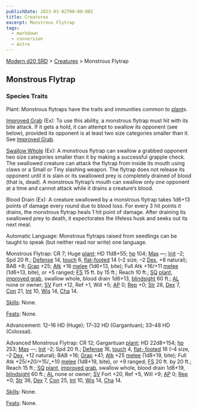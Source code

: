 ```yaml
---
publishDate: 2023-01-02T00:00:00Z
title: Creatures
excerpt: Monstrous Flytrap
tags:
  - markdown
  - conversion
  - Astro
---
```


[Modern d20 SRD](/#modernD20) > [Creatures](modern-d20-srd-creatures-index) > Monstrous Flytrap

## Monstrous Flytrap

### Species Traits

Plant: Monstrous flytraps have the traits and immunities common to
[plant](modern-d20-srd-creature-types-plant)s.

[Improved Grab](modern-d20-srd-special-abilities-improved-grab) (Ex): To use
this ability, a monstrous flytrap must hit with its bite attack. If it gets a
hold, it can attempt to swallow its opponent (see below), provided its
opponent is at least two size categories smaller than it. See [Improved Grab](modern-d20-srd-special-abilities-improved-grab).

[Swallow Whole](modern-d20-srd-special-abilities-swallow-whole) (Ex): A
monstrous flytrap can swallow a grabbed opponent two size categories smaller
than it by making a successful grapple check. The swallowed creature can
attack the flytrap from inside its mouth using claws or a Small or Tiny
slashing weapon. The flytrap does not release its opponent until it is slain
or its swallowed prey is completely drained of blood (that is, dead). A
monstrous flytrap’s mouth can swallow only one opponent at a time and cannot
attack while it drains a creature’s blood.

Blood Drain (Ex): A creature swallowed by a monstrous flytrap takes 1d6+13
points of damage every round due to blood loss. For every 3 hit points it
drains, the monstrous flytrap heals 1 hit point of damage. After draining its
swallowed prey to death, it expectorates the lifeless husk and seeks out its
next meal.

Automatic Language: Monstrous flytraps raised from seedlings can be taught to
speak (but neither read nor write) one language.

Monstrous Flytrap: CR 7; Huge [plant](modern-d20-srd-creature-types-plant); HD
11d8+55; [hp](modern-d20-srd-combat-hit-points) 104; [Mas](modern-d20-srd-creatures-creature-overview) —; [Init](modern-d20-srd-combat-initiative) –2;
Spd 20 ft.; [Defense](modern-d20-srd-combat-defense) 14,
[touch](modern-d20-srd-combat-attack-actions) 6, [flat-footed](modern-d20-srd-combat-surprise) 14 (–2 size, –2 [Dex](modern-d20-srd-basics-ability-scores),
+8 natural); BAB +8; [Grap](modern-d20-srd-combat-grapple) +25;
[Atk](modern-d20-srd-combat-attack-roll) +16 [melee](modern-d20-srd-combat-attack-roll) (1d6+13, bite); Full Atk +16/+11 [melee](modern-d20-srd-combat-attack-roll) (1d6+13, bite), or +5 ranged; [FS](modern-d20-srd-creatures-creature-overview) 15 ft. by 15 ft.; Reach 10 ft.; [SQ](modern-d20-srd-creatures-creature-overview) [plant](modern-d20-srd-creature-types-plant),
[improved grab](modern-d20-srd-special-abilities-improved-grab), swallow
whole, blood drain 1d6+13, [blindsight](modern-d20-srd-special-abilities-blindsight) 60 ft.; [AL](modern-d20-srd-basics-allegiances) none or owner;
[SV](modern-d20-srd-basics-saving-throws) Fort +12, Ref +1, Will +5;
[AP](modern-d20-srd-creatures-creature-overview) 0; [Rep](modern-d20-srd-creatures-creature-overview) +0; [Str](modern-d20-srd-basics-ability-scores)
28, [Dex](modern-d20-srd-basics-ability-scores) 7, [Con](modern-d20-srd-basics-ability-scores) 21, [Int](modern-d20-srd-basics-ability-scores) 10,
[Wis](modern-d20-srd-basics-ability-scores) 14, [Cha](modern-d20-srd-basics-ability-scores) 14.

[Skills](modern-d20-srd-skills-index): None.

[Feats](modern-d20-srd-feats-index): None.

Advancement: 12–16 HD (Huge); 17–32 HD (Gargantuan); 33–48 HD (Colossal).

Advanced Monstrous Flytrap: CR 12; Gargantuan [plant](modern-d20-srd-creature-types-plant); HD 22d8+154; [hp](modern-d20-srd-combat-hit-points) 253;
[Mas](modern-d20-srd-creatures-creature-overview) —; [Init](modern-d20-srd-combat-initiative) –2; Spd 20 ft.; [Defense](modern-d20-srd-combat-defense)
16, [touch](modern-d20-srd-combat-attack-actions) 4, [flat- footed](modern-d20-srd-combat-surprise) 16 (–4 size, –2 [Dex](modern-d20-srd-basics-ability-scores), +12 natural); BAB +16; [Grap](modern-d20-srd-combat-grapple) +41; [Atk](modern-d20-srd-combat-attack-roll) +25
[melee](modern-d20-srd-combat-attack-roll) (1d8+19, bite); Full Atk
+25/_+20/_+15/_+10 [melee](modern-d20-srd-combat-attack-roll) (1d8+19, bite),
or +9 ranged; [FS](modern-d20-srd-creatures-creature-overview) 20 ft. by 20
ft.; Reach 15 ft.; [SQ](modern-d20-srd-creatures-creature-overview)
[plant](modern-d20-srd-creature-types-plant), [improved grab](modern-d20-srd-special-abilities-improved-grab), swallow whole, blood drain 1d8+19,
[blindsight](modern-d20-srd-special-abilities-blindsight) 60 ft.;
[AL](modern-d20-srd-basics-allegiances) none or owner; [SV](modern-d20-srd-basics-saving-throws) Fort +20, Ref +5, Will +9; [AP](modern-d20-srd-creatures-creature-overview) 0; [Rep](modern-d20-srd-creatures-creature-overview) +0; [Str](modern-d20-srd-basics-ability-scores) 36,
[Dex](modern-d20-srd-basics-ability-scores) 7, [Con](modern-d20-srd-basics-ability-scores) 25, [Int](modern-d20-srd-basics-ability-scores) 10,
[Wis](modern-d20-srd-basics-ability-scores) 14, [Cha](modern-d20-srd-basics-ability-scores) 14.

[Skills](modern-d20-srd-skills-index): None.

[Feats](modern-d20-srd-feats-index): None.

